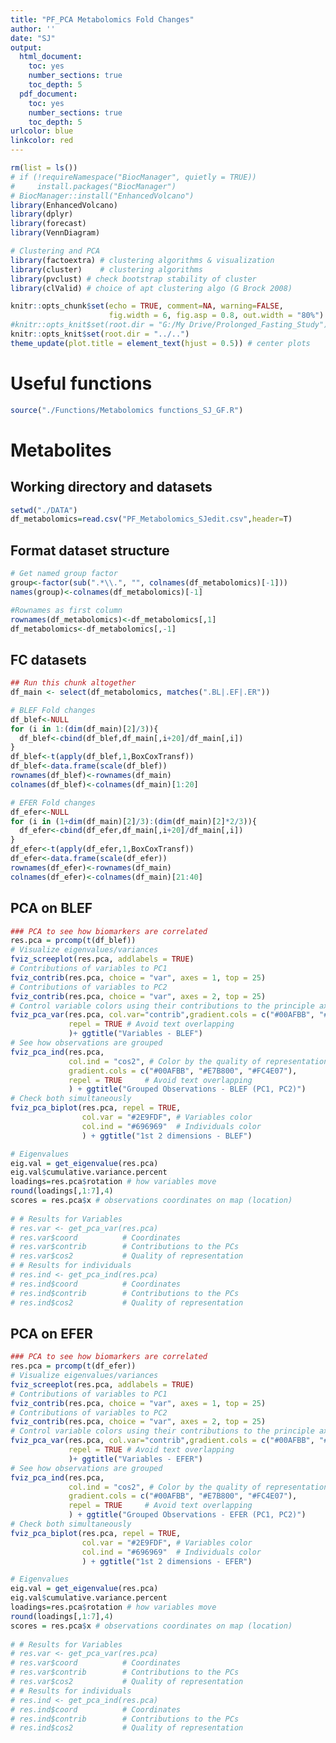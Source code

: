 ```yaml
---
title: "PF_PCA Metabolomics Fold Changes"
author: ''
date: "SJ"
output:
  html_document:
    toc: yes
    number_sections: true
    toc_depth: 5
  pdf_document:
    toc: yes
    number_sections: true
    toc_depth: 5
urlcolor: blue
linkcolor: red
---
```

```r
rm(list = ls())
# if (!requireNamespace("BiocManager", quietly = TRUE))
#     install.packages("BiocManager")
# BiocManager::install("EnhancedVolcano")
library(EnhancedVolcano)
library(dplyr)
library(forecast)
library(VennDiagram)

# Clustering and PCA
library(factoextra) # clustering algorithms & visualization
library(cluster)    # clustering algorithms
library(pvclust) # check bootstrap stability of cluster
library(clValid) # choice of apt clustering algo (G Brock 2008)
```

```r
knitr::opts_chunk$set(echo = TRUE, comment=NA, warning=FALSE,
                      fig.width = 6, fig.asp = 0.8, out.width = "80%")
#knitr::opts_knit$set(root.dir = "G:/My Drive/Prolonged_Fasting_Study")
knitr::opts_knit$set(root.dir = "../..")
theme_update(plot.title = element_text(hjust = 0.5)) # center plots
```


# Useful functions
```r
source("./Functions/Metabolomics functions_SJ_GF.R")
```

# Metabolites

## Working directory and datasets
```r
setwd("./DATA")
df_metabolomics=read.csv("PF_Metabolomics_SJedit.csv",header=T)
```

## Format dataset structure

```r
# Get named group factor
group<-factor(sub(".*\\.", "", colnames(df_metabolomics)[-1]))
names(group)<-colnames(df_metabolomics)[-1]

#Rownames as first column
rownames(df_metabolomics)<-df_metabolomics[,1]
df_metabolomics<-df_metabolomics[,-1]
```

## FC datasets

```r
## Run this chunk altogether
df_main <- select(df_metabolomics, matches(".BL|.EF|.ER"))

# BLEF Fold changes
df_blef<-NULL
for (i in 1:(dim(df_main)[2]/3)){
  df_blef<-cbind(df_blef,df_main[,i+20]/df_main[,i])
}
df_blef<-t(apply(df_blef,1,BoxCoxTransf))
df_blef<-data.frame(scale(df_blef))
rownames(df_blef)<-rownames(df_main)
colnames(df_blef)<-colnames(df_main)[1:20]

# EFER Fold changes
df_efer<-NULL
for (i in (1+dim(df_main)[2]/3):(dim(df_main)[2]*2/3)){
  df_efer<-cbind(df_efer,df_main[,i+20]/df_main[,i])
}
df_efer<-t(apply(df_efer,1,BoxCoxTransf))
df_efer<-data.frame(scale(df_efer))
rownames(df_efer)<-rownames(df_main)
colnames(df_efer)<-colnames(df_main)[21:40]
```

## PCA on BLEF

```r
### PCA to see how biomarkers are correlated
res.pca = prcomp(t(df_blef))
# Visualize eigenvalues/variances
fviz_screeplot(res.pca, addlabels = TRUE)
# Contributions of variables to PC1
fviz_contrib(res.pca, choice = "var", axes = 1, top = 25)
# Contributions of variables to PC2
fviz_contrib(res.pca, choice = "var", axes = 2, top = 25)
# Control variable colors using their contributions to the principle axis
fviz_pca_var(res.pca, col.var="contrib",gradient.cols = c("#00AFBB", "#E7B800", "#FC4E07"),
             repel = TRUE # Avoid text overlapping
             )+ ggtitle("Variables - BLEF")
# See how observations are grouped
fviz_pca_ind(res.pca,
             col.ind = "cos2", # Color by the quality of representation
             gradient.cols = c("#00AFBB", "#E7B800", "#FC4E07"),
             repel = TRUE     # Avoid text overlapping
             ) + ggtitle("Grouped Observations - BLEF (PC1, PC2)")
# Check both simultaneously
fviz_pca_biplot(res.pca, repel = TRUE,
                col.var = "#2E9FDF", # Variables color
                col.ind = "#696969"  # Individuals color
                ) + ggtitle("1st 2 dimensions - BLEF")

# Eigenvalues
eig.val = get_eigenvalue(res.pca)
eig.val$cumulative.variance.percent
loadings=res.pca$rotation # how variables move
round(loadings[,1:7],4)
scores = res.pca$x # observations coordinates on map (location)
  
# # Results for Variables
# res.var <- get_pca_var(res.pca)
# res.var$coord          # Coordinates
# res.var$contrib        # Contributions to the PCs
# res.var$cos2           # Quality of representation 
# # Results for individuals
# res.ind <- get_pca_ind(res.pca)
# res.ind$coord          # Coordinates
# res.ind$contrib        # Contributions to the PCs
# res.ind$cos2           # Quality of representation
```

## PCA on EFER

```r
### PCA to see how biomarkers are correlated
res.pca = prcomp(t(df_efer))
# Visualize eigenvalues/variances
fviz_screeplot(res.pca, addlabels = TRUE)
# Contributions of variables to PC1
fviz_contrib(res.pca, choice = "var", axes = 1, top = 25)
# Contributions of variables to PC2
fviz_contrib(res.pca, choice = "var", axes = 2, top = 25)
# Control variable colors using their contributions to the principle axis
fviz_pca_var(res.pca, col.var="contrib",gradient.cols = c("#00AFBB", "#E7B800", "#FC4E07"),
             repel = TRUE # Avoid text overlapping
             )+ ggtitle("Variables - EFER")
# See how observations are grouped
fviz_pca_ind(res.pca,
             col.ind = "cos2", # Color by the quality of representation
             gradient.cols = c("#00AFBB", "#E7B800", "#FC4E07"),
             repel = TRUE     # Avoid text overlapping
             ) + ggtitle("Grouped Observations - EFER (PC1, PC2)")
# Check both simultaneously
fviz_pca_biplot(res.pca, repel = TRUE,
                col.var = "#2E9FDF", # Variables color
                col.ind = "#696969"  # Individuals color
                ) + ggtitle("1st 2 dimensions - EFER")

# Eigenvalues
eig.val = get_eigenvalue(res.pca)
eig.val$cumulative.variance.percent
loadings=res.pca$rotation # how variables move
round(loadings[,1:7],4)
scores = res.pca$x # observations coordinates on map (location)
  
# # Results for Variables
# res.var <- get_pca_var(res.pca)
# res.var$coord          # Coordinates
# res.var$contrib        # Contributions to the PCs
# res.var$cos2           # Quality of representation 
# # Results for individuals
# res.ind <- get_pca_ind(res.pca)
# res.ind$coord          # Coordinates
# res.ind$contrib        # Contributions to the PCs
# res.ind$cos2           # Quality of representation
```